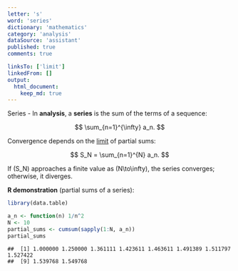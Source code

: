```yaml
---
letter: 's'
word: 'series'
dictionary: 'mathematics'
category: 'analysis'
dataSource: 'assistant'
published: true
comments: true

linksTo: ['limit']
linkedFrom: []
output:
  html_document:
    keep_md: true
---
```




<a id="series">Series</a> - In **analysis**, a **series** is the sum of the terms of a sequence:

$$
\sum_{n=1}^{\infty} a_n.
$$

Convergence depends on the [limit](#limit) of partial sums:

$$
S_N = \sum_{n=1}^{N} a_n.
$$

If \(S_N\) approaches a finite value as \(N\to\infty\), the series converges; otherwise, it diverges.

**R demonstration** (partial sums of a series):


``` r
library(data.table)

a_n <- function(n) 1/n^2
N <- 10
partial_sums <- cumsum(sapply(1:N, a_n))
partial_sums
```

```
##  [1] 1.000000 1.250000 1.361111 1.423611 1.463611 1.491389 1.511797 1.527422
##  [9] 1.539768 1.549768
```
